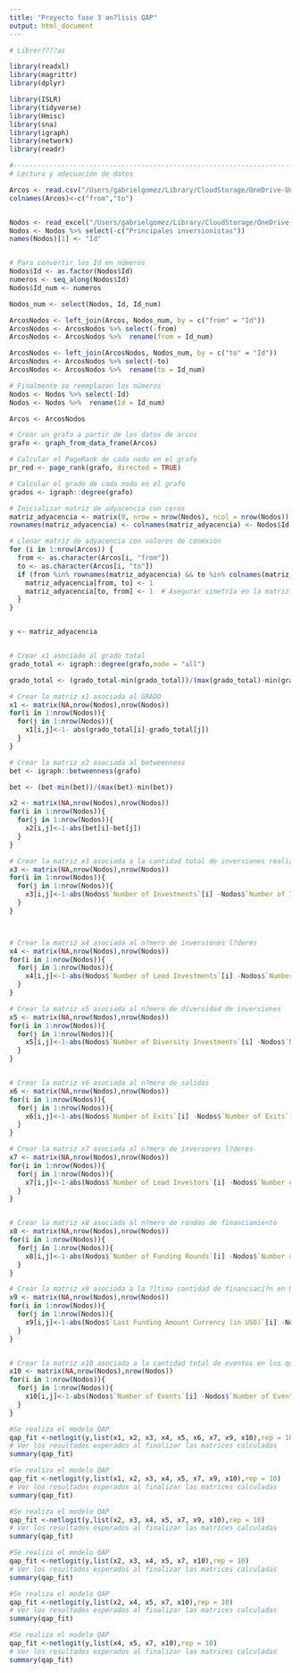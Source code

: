 ```yaml
---
title: "Proyecto fase 3 an?lisis QAP"
output: html_document
---
```


```r

# Librer????as

library(readxl)
library(magrittr)
library(dplyr)

library(ISLR)
library(tidyverse)
library(Hmisc)
library(sna)
library(igraph)
library(network)
library(readr)

#----------------------------------------------------------------------------------------------------
# Lectura y adecuación de datos

Arcos <- read.csv("/Users/gabrielgomez/Library/CloudStorage/OneDrive-UniversidaddelosAndes/Analytics en Redes Sociales/Proyecto en R/Arcos_f.csv", header=TRUE)
colnames(Arcos)<-c("from","to")


Nodos <- read_excel("/Users/gabrielgomez/Library/CloudStorage/OneDrive-UniversidaddelosAndes/Analytics en Redes Sociales/Proyecto en R/Base-inicial.xlsx")
Nodos <- Nodos %>% select(-c("Principales inversionistas"))
names(Nodos)[1] <- "Id"


# Para convertir los Id en números
Nodos$Id <- as.factor(Nodos$Id)
numeros <- seq_along(Nodos$Id)
Nodos$Id_num <- numeros

Nodos_num <- select(Nodos, Id, Id_num)

ArcosNodos <- left_join(Arcos, Nodos_num, by = c("from" = "Id"))
ArcosNodos <- ArcosNodos %>% select(-from)
ArcosNodos <- ArcosNodos %>%  rename(from = Id_num)

ArcosNodos <- left_join(ArcosNodos, Nodos_num, by = c("to" = "Id"))
ArcosNodos <- ArcosNodos %>% select(-to)
ArcosNodos <- ArcosNodos %>%  rename(to = Id_num)

# Finalmente se reemplazan los números
Nodos <- Nodos %>% select(-Id)
Nodos <- Nodos %>%  rename(Id = Id_num)

Arcos <- ArcosNodos

# Crear un grafo a partir de los datos de arcos
grafo <- graph_from_data_frame(Arcos)

# Calcular el PageRank de cada nodo en el grafo
pr_red <- page_rank(grafo, directed = TRUE)

# Calcular el grado de cada nodo en el grafo
grados <- igraph::degree(grafo)


```

```r
# Inicializar matriz de adyacencia con ceros
matriz_adyacencia <- matrix(0, nrow = nrow(Nodos), ncol = nrow(Nodos))
rownames(matriz_adyacencia) <- colnames(matriz_adyacencia) <- Nodos$Id  # Establecer nombres de fila y columna

# Llenar matriz de adyacencia con valores de conexión
for (i in 1:nrow(Arcos)) {
  from <- as.character(Arcos[i, "from"])
  to <- as.character(Arcos[i, "to"])
  if (from %in% rownames(matriz_adyacencia) && to %in% colnames(matriz_adyacencia)) {
    matriz_adyacencia[from, to] <- 1
    matriz_adyacencia[to, from] <- 1  # Asegurar simetría en la matriz (grafo no dirigido)
  }
}


y <- matriz_adyacencia


# Crear x1 asociado al grado total
grado_total <- igraph::degree(grafo,mode = "all")

grado_total <- (grado_total-min(grado_total))/(max(grado_total)-min(grado_total))

# Crear la matriz x1 asociada al GRADO
x1 <- matrix(NA,nrow(Nodos),nrow(Nodos))
for(i in 1:nrow(Nodos)){
  for(j in 1:nrow(Nodos)){
    x1[i,j]<-1- abs(grado_total[i]-grado_total[j])
  }
}

# Crear la matriz x2 asociada al betweenness
bet <- igraph::betweenness(grafo)

bet <- (bet-min(bet))/(max(bet)-min(bet))

x2 <- matrix(NA,nrow(Nodos),nrow(Nodos))
for(i in 1:nrow(Nodos)){
  for(j in 1:nrow(Nodos)){
    x2[i,j]<-1-abs(bet[i]-bet[j])
  }
}

# Crear la matriz x3 asociada a la cantidad total de inversiones realizadas por las compa??as.
x3 <- matrix(NA,nrow(Nodos),nrow(Nodos))
for(i in 1:nrow(Nodos)){
  for(j in 1:nrow(Nodos)){
    x3[i,j]<-1-abs(Nodos$`Number of Investments`[i] -Nodos$`Number of Investments`[j])
  }
}



# Crear la matriz x4 asociada al n?mero de inversiones l?deres
x4 <- matrix(NA,nrow(Nodos),nrow(Nodos))
for(i in 1:nrow(Nodos)){
  for(j in 1:nrow(Nodos)){
    x4[i,j]<-1-abs(Nodos$`Number of Lead Investments`[i] -Nodos$`Number of Lead Investments`[j])
  }
}

# Crear la matriz x5 asociada al n?mero de diversidad de inversiones
x5 <- matrix(NA,nrow(Nodos),nrow(Nodos))
for(i in 1:nrow(Nodos)){
  for(j in 1:nrow(Nodos)){
    x5[i,j]<-1-abs(Nodos$`Number of Diversity Investments`[i] -Nodos$`Number of Diversity Investments`[j])
  }
}


# Crear la matriz x6 asociada al n?mero de salidas
x6 <- matrix(NA,nrow(Nodos),nrow(Nodos))
for(i in 1:nrow(Nodos)){
  for(j in 1:nrow(Nodos)){
    x6[i,j]<-1-abs(Nodos$`Number of Exits`[i] -Nodos$`Number of Exits`[j])
  }
}

# Crear la matriz x7 asociada al n?mero de inversores l?deres
x7 <- matrix(NA,nrow(Nodos),nrow(Nodos))
for(i in 1:nrow(Nodos)){
  for(j in 1:nrow(Nodos)){
    x7[i,j]<-1-abs(Nodos$`Number of Lead Investors`[i] -Nodos$`Number of Lead Investors`[j])
  }
}


# Crear la matriz x8 asociada al n?mero de rondas de financiamiento
x8 <- matrix(NA,nrow(Nodos),nrow(Nodos))
for(i in 1:nrow(Nodos)){
  for(j in 1:nrow(Nodos)){
    x8[i,j]<-1-abs(Nodos$`Number of Funding Rounds`[i] -Nodos$`Number of Funding Rounds`[j])
  }
}

# Crear la matriz x9 asociada a la ?ltima cantidad de financiaci?n en USD
x9 <- matrix(NA,nrow(Nodos),nrow(Nodos))
for(i in 1:nrow(Nodos)){
  for(j in 1:nrow(Nodos)){
    x9[i,j]<-1-abs(Nodos$`Last Funding Amount Currency (in USD)`[i] -Nodos$`Last Funding Amount Currency (in USD)`[j])
  }
}


# Crear la matriz x10 asociada a la cantidad total de eventos en los que la organizaci?n ha aparecido
x10 <- matrix(NA,nrow(Nodos),nrow(Nodos))
for(i in 1:nrow(Nodos)){
  for(j in 1:nrow(Nodos)){
    x10[i,j]<-1-abs(Nodos$`Number of Events`[i] -Nodos$`Number of Events`[j])
  }
}

```

```r
#Se realiza el modelo QAP
qap_fit <-netlogit(y,list(x1, x2, x3, x4, x5, x6, x7, x9, x10),rep = 10) 
# Ver los resultados esperados al finalizar las matrices calculadas
summary(qap_fit)
```

```r
#Se realiza el modelo QAP
qap_fit <-netlogit(y,list(x1, x2, x3, x4, x5, x7, x9, x10),rep = 10) 
# Ver los resultados esperados al finalizar las matrices calculadas
summary(qap_fit)
```

```r
#Se realiza el modelo QAP
qap_fit <-netlogit(y,list(x2, x3, x4, x5, x7, x9, x10),rep = 10) 
# Ver los resultados esperados al finalizar las matrices calculadas
summary(qap_fit)
```
```r
#Se realiza el modelo QAP
qap_fit <-netlogit(y,list(x2, x3, x4, x5, x7, x10),rep = 10) 
# Ver los resultados esperados al finalizar las matrices calculadas
summary(qap_fit)
```
```r
#Se realiza el modelo QAP
qap_fit <-netlogit(y,list(x2, x4, x5, x7, x10),rep = 10) 
# Ver los resultados esperados al finalizar las matrices calculadas
summary(qap_fit)
```
```r
#Se realiza el modelo QAP
qap_fit <-netlogit(y,list(x4, x5, x7, x10),rep = 10) 
# Ver los resultados esperados al finalizar las matrices calculadas
summary(qap_fit)
```


